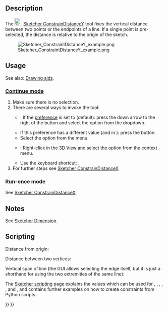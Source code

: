 <languages/>

{{Docnav
|[[Sketcher_ConstrainDistanceX|Horizontal Dimension]]
|[[Sketcher_ConstrainDistance|Distance Dimension]]
|[[Sketcher_Workbench|Sketcher]]
|IconL=Sketcher_ConstrainDistanceX.svg‎
|IconR=Sketcher_ConstrainDistance.svg
|IconC=Workbench_Sketcher.svg
}}

<div class="mw-translate-fuzzy">
{{GuiCommand/es
|Name=Sketcher ConstrainDistanceY
|Name/es=Sketcher ConstrainDistanceY
|Workbenches=[[Sketcher Workbench/es|Croquizador]]
|MenuLocation=Croquizador → Restricciones del Croquizador→ Distancia Vertical
|Shortcut=May+V
|SeeAlso=[[Sketcher_ConstrainDistanceX/es|Distancia Horizontal]], [[Sketcher_ConstrainDistance/es|Distancia]]
}}
</div>

==Description==

The [[Image:Sketcher_ConstrainDistanceY.svg|24px]] [[Sketcher_ConstrainDistanceY|Sketcher ConstrainDistanceY]] tool 
fixes the vertical distance between two points or the endpoints of a line. If a single point is pre-selected, the distance is relative to the origin of the sketch.

[[File:Sketcher ConstraintDistanceY example.png]]

==Usage==

See also: [[Sketcher_Workbench#Drawing_aids|Drawing aids]].

===[[Sketcher_Workbench#Continue_modes|Continue mode]]===

# Make sure there is no selection.
# There are several ways to invoke the tool:
#* {{Version|1.0}}: If the {{MenuCommand|Dimensioning constraints}} [[Sketcher_Preferences#General|preference]] is set to {{Value|Single tool}} (default): press the down arrow to the right of the {{Button|[[Image:Sketcher_Dimension.svg||x16px]][[Image:Toolbar_flyout_arrow.svg|x16px]]}} button and select the {{MenuCommand|[[Image:Sketcher_ConstrainDistanceY.svg|16px]] Vertical Dimension}} option from the dropdown.
#* If this preference has a different value (and in {{VersionMinus|0.21}}): press the {{Button|[[Image:Sketcher_ConstrainDistanceY.svg|16px]] [[Sketcher_ConstrainDistanceY|Vertical Dimension]]}} button.
#* Select the {{MenuCommand|Sketch → Constraints → [[Image:Sketcher_ConstrainDistanceY.svg|16px]] Vertical Dimension}} option from the menu.
#* {{Version|1.0}}: Right-click in the [[3D_View|3D View]] and select the {{MenuCommand|Dimension → [[Image:Sketcher_ConstrainDistanceY.svg|16px]] Vertical Dimension}} option from the context menu.
#* Use the keyboard shortcut: {{KEY|I}}.
# For further steps see [[Sketcher_ConstrainDistanceX#Continue_mode|Sketcher ConstrainDistanceX]]

===Run-once mode===

See [[Sketcher_ConstrainDistanceX#Run-once_mode|Sketcher ConstrainDistanceX]].

==Notes==

See [[Sketcher_Dimension#Notes|Sketcher Dimension]].

== Scripting ==

Distance from origin:

{{Code|code=Sketch.addConstraint(Sketcher.Constraint('DistanceY', Edge, PointOfEdge, -1, 1, App.Units.Quantity('123.0 mm')))}}

Distance between two vertices:

{{Code|code=Sketch.addConstraint(Sketcher.Constraint('DistanceY', Edge1, PointOfEdge1, Edge2, PointOfEdge2, App.Units.Quantity('123.0 mm')))}}

Vertical span of line (the GUI allows selecting the edge itself, but it is just a shorthand for using the two extremities of the same line):

{{Code|code=Sketch.addConstraint(Sketcher.Constraint('DistanceY', Line, 1, Line, 2, App.Units.Quantity('123.0 mm')))}}

The [[Sketcher_scripting|Sketcher scripting]] page explains the values which can be used for {{incode|Edge}}, {{incode|Edge1}}, {{incode|Edge2}}, {{incode|PointOfEdge}}, {{incode| PointOfEdge1}}, {{incode| PointOfEdge2}} and {{incode|Line}}, and contains further examples on how to create constraints from Python scripts.


{{Docnav
|[[Sketcher_ConstrainDistanceX|Horizontal Dimension]]
|[[Sketcher_ConstrainDistance|Distance Dimension]]
|[[Sketcher_Workbench|Sketcher]]
|IconL=Sketcher_ConstrainDistanceX.svg‎
|IconR=Sketcher_ConstrainDistance.svg
|IconC=Workbench_Sketcher.svg
}}

{{Sketcher_Tools_navi{{#translation:}}}}
{{Userdocnavi{{#translation:}}}}